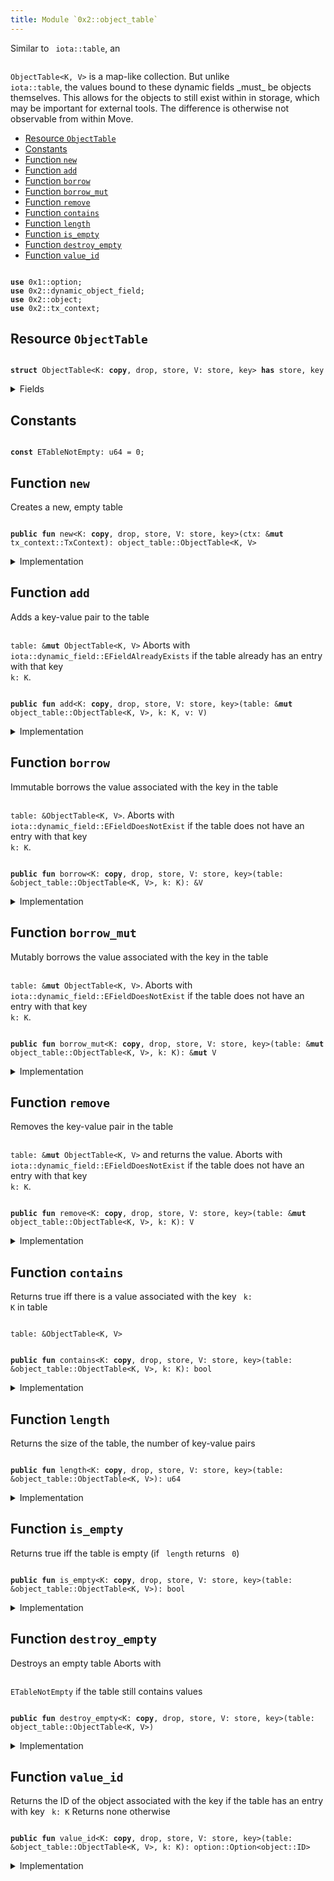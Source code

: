 ```yaml
---
title: Module `0x2::object_table`
---
```


Similar to <code>
iota::table</code>, an <code>
<Link href="object_table.md#0x2_object_table_ObjectTable">ObjectTable</Link>&lt;K, V&gt;</code> is a map-like collection. But unlike
<code>
iota::table</code>, the values bound to these dynamic fields _must_ be objects themselves. This allows
for the objects to still exist within in storage, which may be important for external tools.
The difference is otherwise not observable from within Move.


-  [Resource `ObjectTable`](#0x2_object_table_ObjectTable)
-  [Constants](#@Constants_0)
-  [Function `new`](#0x2_object_table_new)
-  [Function `add`](#0x2_object_table_add)
-  [Function `borrow`](#0x2_object_table_borrow)
-  [Function `borrow_mut`](#0x2_object_table_borrow_mut)
-  [Function `remove`](#0x2_object_table_remove)
-  [Function `contains`](#0x2_object_table_contains)
-  [Function `length`](#0x2_object_table_length)
-  [Function `is_empty`](#0x2_object_table_is_empty)
-  [Function `destroy_empty`](#0x2_object_table_destroy_empty)
-  [Function `value_id`](#0x2_object_table_value_id)


<pre><code>
<b>use</b> <Link href="../move-stdlib/option.md#0x1_option">0x1::option</Link>;
<b>use</b> <Link href="dynamic_object_field.md#0x2_dynamic_object_field">0x2::dynamic_object_field</Link>;
<b>use</b> <Link href="object.md#0x2_object">0x2::object</Link>;
<b>use</b> <Link href="tx_context.md#0x2_tx_context">0x2::tx_context</Link>;
</code></pre>



<Link id="0x2_object_table_ObjectTable"></Link>

## Resource `ObjectTable`



<pre><code>
<b>struct</b> <Link href="object_table.md#0x2_object_table_ObjectTable">ObjectTable</Link>&lt;K: <b>copy</b>, drop, store, V: store, key&gt; <b>has</b> store, key
</code></pre>



<details>
<summary>Fields</summary>


<dl>
<dt>
<code>
id: <Link href="object.md#0x2_object_UID">object::UID</Link></code>
</dt>
<dd>
 the ID of this table
</dd>
<dt>
<code>
size: u64</code>
</dt>
<dd>
 the number of key-value pairs in the table
</dd>
</dl>


</details>

<Link id="@Constants_0"></Link>

## Constants


<Link id="0x2_object_table_ETableNotEmpty"></Link>



<pre><code>
<b>const</b> <Link href="object_table.md#0x2_object_table_ETableNotEmpty">ETableNotEmpty</Link>: u64 = 0;
</code></pre>



<Link id="0x2_object_table_new"></Link>

## Function `new`

Creates a new, empty table


<pre><code>
<b>public</b> <b>fun</b> <Link href="object_table.md#0x2_object_table_new">new</Link>&lt;K: <b>copy</b>, drop, store, V: store, key&gt;(ctx: &<b>mut</b> <Link href="tx_context.md#0x2_tx_context_TxContext">tx_context::TxContext</Link>): <Link href="object_table.md#0x2_object_table_ObjectTable">object_table::ObjectTable</Link>&lt;K, V&gt;
</code></pre>



<details>
<summary>Implementation</summary>


<pre><code>
<b>public</b> <b>fun</b> <Link href="object_table.md#0x2_object_table_new">new</Link>&lt;K: <b>copy</b> + drop + store, V: key + store&gt;(ctx: &<b>mut</b> TxContext): <Link href="object_table.md#0x2_object_table_ObjectTable">ObjectTable</Link>&lt;K, V&gt; \{
    <Link href="object_table.md#0x2_object_table_ObjectTable">ObjectTable</Link> \{
        id: <Link href="object.md#0x2_object_new">object::new</Link>(ctx),
        size: 0,
    }
}
</code></pre>



</details>

<Link id="0x2_object_table_add"></Link>

## Function `add`

Adds a key-value pair to the table <code>
<Link href="table.md#0x2_table">table</Link>: &<b>mut</b> <Link href="object_table.md#0x2_object_table_ObjectTable">ObjectTable</Link>&lt;K, V&gt;</code>
Aborts with <code>
iota::dynamic_field::EFieldAlreadyExists</code> if the table already has an entry with
that key <code>
k: K</code>.


<pre><code>
<b>public</b> <b>fun</b> <Link href="object_table.md#0x2_object_table_add">add</Link>&lt;K: <b>copy</b>, drop, store, V: store, key&gt;(<Link href="table.md#0x2_table">table</Link>: &<b>mut</b> <Link href="object_table.md#0x2_object_table_ObjectTable">object_table::ObjectTable</Link>&lt;K, V&gt;, k: K, v: V)
</code></pre>



<details>
<summary>Implementation</summary>


<pre><code>
<b>public</b> <b>fun</b> <Link href="object_table.md#0x2_object_table_add">add</Link>&lt;K: <b>copy</b> + drop + store, V: key + store&gt;(<Link href="table.md#0x2_table">table</Link>: &<b>mut</b> <Link href="object_table.md#0x2_object_table_ObjectTable">ObjectTable</Link>&lt;K, V&gt;, k: K, v: V) \{
    ofield::add(&<b>mut</b> <Link href="table.md#0x2_table">table</Link>.id, k, v);
    <Link href="table.md#0x2_table">table</Link>.size = <Link href="table.md#0x2_table">table</Link>.size + 1;
}
</code></pre>



</details>

<Link id="0x2_object_table_borrow"></Link>

## Function `borrow`

Immutable borrows the value associated with the key in the table <code>
<Link href="table.md#0x2_table">table</Link>: &<Link href="object_table.md#0x2_object_table_ObjectTable">ObjectTable</Link>&lt;K, V&gt;</code>.
Aborts with <code>
iota::dynamic_field::EFieldDoesNotExist</code> if the table does not have an entry with
that key <code>
k: K</code>.


<pre><code>
<b>public</b> <b>fun</b> <Link href="borrow.md#0x2_borrow">borrow</Link>&lt;K: <b>copy</b>, drop, store, V: store, key&gt;(<Link href="table.md#0x2_table">table</Link>: &<Link href="object_table.md#0x2_object_table_ObjectTable">object_table::ObjectTable</Link>&lt;K, V&gt;, k: K): &V
</code></pre>



<details>
<summary>Implementation</summary>


<pre><code>
<b>public</b> <b>fun</b> <Link href="borrow.md#0x2_borrow">borrow</Link>&lt;K: <b>copy</b> + drop + store, V: key + store&gt;(<Link href="table.md#0x2_table">table</Link>: &<Link href="object_table.md#0x2_object_table_ObjectTable">ObjectTable</Link>&lt;K, V&gt;, k: K): &V \{
    ofield::borrow(&<Link href="table.md#0x2_table">table</Link>.id, k)
}
</code></pre>



</details>

<Link id="0x2_object_table_borrow_mut"></Link>

## Function `borrow_mut`

Mutably borrows the value associated with the key in the table <code>
<Link href="table.md#0x2_table">table</Link>: &<b>mut</b> <Link href="object_table.md#0x2_object_table_ObjectTable">ObjectTable</Link>&lt;K, V&gt;</code>.
Aborts with <code>
iota::dynamic_field::EFieldDoesNotExist</code> if the table does not have an entry with
that key <code>
k: K</code>.


<pre><code>
<b>public</b> <b>fun</b> <Link href="object_table.md#0x2_object_table_borrow_mut">borrow_mut</Link>&lt;K: <b>copy</b>, drop, store, V: store, key&gt;(<Link href="table.md#0x2_table">table</Link>: &<b>mut</b> <Link href="object_table.md#0x2_object_table_ObjectTable">object_table::ObjectTable</Link>&lt;K, V&gt;, k: K): &<b>mut</b> V
</code></pre>



<details>
<summary>Implementation</summary>


<pre><code>
<b>public</b> <b>fun</b> <Link href="object_table.md#0x2_object_table_borrow_mut">borrow_mut</Link>&lt;K: <b>copy</b> + drop + store, V: key + store&gt;(
    <Link href="table.md#0x2_table">table</Link>: &<b>mut</b> <Link href="object_table.md#0x2_object_table_ObjectTable">ObjectTable</Link>&lt;K, V&gt;,
    k: K,
): &<b>mut</b> V \{
    ofield::borrow_mut(&<b>mut</b> <Link href="table.md#0x2_table">table</Link>.id, k)
}
</code></pre>



</details>

<Link id="0x2_object_table_remove"></Link>

## Function `remove`

Removes the key-value pair in the table <code>
<Link href="table.md#0x2_table">table</Link>: &<b>mut</b> <Link href="object_table.md#0x2_object_table_ObjectTable">ObjectTable</Link>&lt;K, V&gt;</code> and returns the value.
Aborts with <code>
iota::dynamic_field::EFieldDoesNotExist</code> if the table does not have an entry with
that key <code>
k: K</code>.


<pre><code>
<b>public</b> <b>fun</b> <Link href="object_table.md#0x2_object_table_remove">remove</Link>&lt;K: <b>copy</b>, drop, store, V: store, key&gt;(<Link href="table.md#0x2_table">table</Link>: &<b>mut</b> <Link href="object_table.md#0x2_object_table_ObjectTable">object_table::ObjectTable</Link>&lt;K, V&gt;, k: K): V
</code></pre>



<details>
<summary>Implementation</summary>


<pre><code>
<b>public</b> <b>fun</b> <Link href="object_table.md#0x2_object_table_remove">remove</Link>&lt;K: <b>copy</b> + drop + store, V: key + store&gt;(<Link href="table.md#0x2_table">table</Link>: &<b>mut</b> <Link href="object_table.md#0x2_object_table_ObjectTable">ObjectTable</Link>&lt;K, V&gt;, k: K): V \{
    <b>let</b> v = ofield::remove(&<b>mut</b> <Link href="table.md#0x2_table">table</Link>.id, k);
    <Link href="table.md#0x2_table">table</Link>.size = <Link href="table.md#0x2_table">table</Link>.size - 1;
    v
}
</code></pre>



</details>

<Link id="0x2_object_table_contains"></Link>

## Function `contains`

Returns true iff there is a value associated with the key <code>
k: K</code> in table
<code>
<Link href="table.md#0x2_table">table</Link>: &<Link href="object_table.md#0x2_object_table_ObjectTable">ObjectTable</Link>&lt;K, V&gt;</code>


<pre><code>
<b>public</b> <b>fun</b> <Link href="object_table.md#0x2_object_table_contains">contains</Link>&lt;K: <b>copy</b>, drop, store, V: store, key&gt;(<Link href="table.md#0x2_table">table</Link>: &<Link href="object_table.md#0x2_object_table_ObjectTable">object_table::ObjectTable</Link>&lt;K, V&gt;, k: K): bool
</code></pre>



<details>
<summary>Implementation</summary>


<pre><code>
<b>public</b> <b>fun</b> <Link href="object_table.md#0x2_object_table_contains">contains</Link>&lt;K: <b>copy</b> + drop + store, V: key + store&gt;(<Link href="table.md#0x2_table">table</Link>: &<Link href="object_table.md#0x2_object_table_ObjectTable">ObjectTable</Link>&lt;K, V&gt;, k: K): bool \{
    ofield::exists_&lt;K&gt;(&<Link href="table.md#0x2_table">table</Link>.id, k)
}
</code></pre>



</details>

<Link id="0x2_object_table_length"></Link>

## Function `length`

Returns the size of the table, the number of key-value pairs


<pre><code>
<b>public</b> <b>fun</b> <Link href="object_table.md#0x2_object_table_length">length</Link>&lt;K: <b>copy</b>, drop, store, V: store, key&gt;(<Link href="table.md#0x2_table">table</Link>: &<Link href="object_table.md#0x2_object_table_ObjectTable">object_table::ObjectTable</Link>&lt;K, V&gt;): u64
</code></pre>



<details>
<summary>Implementation</summary>


<pre><code>
<b>public</b> <b>fun</b> <Link href="object_table.md#0x2_object_table_length">length</Link>&lt;K: <b>copy</b> + drop + store, V: key + store&gt;(<Link href="table.md#0x2_table">table</Link>: &<Link href="object_table.md#0x2_object_table_ObjectTable">ObjectTable</Link>&lt;K, V&gt;): u64 \{
    <Link href="table.md#0x2_table">table</Link>.size
}
</code></pre>



</details>

<Link id="0x2_object_table_is_empty"></Link>

## Function `is_empty`

Returns true iff the table is empty (if <code>
length</code> returns <code>
0</code>)


<pre><code>
<b>public</b> <b>fun</b> <Link href="object_table.md#0x2_object_table_is_empty">is_empty</Link>&lt;K: <b>copy</b>, drop, store, V: store, key&gt;(<Link href="table.md#0x2_table">table</Link>: &<Link href="object_table.md#0x2_object_table_ObjectTable">object_table::ObjectTable</Link>&lt;K, V&gt;): bool
</code></pre>



<details>
<summary>Implementation</summary>


<pre><code>
<b>public</b> <b>fun</b> <Link href="object_table.md#0x2_object_table_is_empty">is_empty</Link>&lt;K: <b>copy</b> + drop + store, V: key + store&gt;(<Link href="table.md#0x2_table">table</Link>: &<Link href="object_table.md#0x2_object_table_ObjectTable">ObjectTable</Link>&lt;K, V&gt;): bool \{
    <Link href="table.md#0x2_table">table</Link>.size == 0
}
</code></pre>



</details>

<Link id="0x2_object_table_destroy_empty"></Link>

## Function `destroy_empty`

Destroys an empty table
Aborts with <code>
<Link href="object_table.md#0x2_object_table_ETableNotEmpty">ETableNotEmpty</Link></code> if the table still contains values


<pre><code>
<b>public</b> <b>fun</b> <Link href="object_table.md#0x2_object_table_destroy_empty">destroy_empty</Link>&lt;K: <b>copy</b>, drop, store, V: store, key&gt;(<Link href="table.md#0x2_table">table</Link>: <Link href="object_table.md#0x2_object_table_ObjectTable">object_table::ObjectTable</Link>&lt;K, V&gt;)
</code></pre>



<details>
<summary>Implementation</summary>


<pre><code>
<b>public</b> <b>fun</b> <Link href="object_table.md#0x2_object_table_destroy_empty">destroy_empty</Link>&lt;K: <b>copy</b> + drop + store, V: key + store&gt;(<Link href="table.md#0x2_table">table</Link>: <Link href="object_table.md#0x2_object_table_ObjectTable">ObjectTable</Link>&lt;K, V&gt;) \{
    <b>let</b> <Link href="object_table.md#0x2_object_table_ObjectTable">ObjectTable</Link> \{ id, size } = <Link href="table.md#0x2_table">table</Link>;
    <b>assert</b>!(size == 0, <Link href="object_table.md#0x2_object_table_ETableNotEmpty">ETableNotEmpty</Link>);
    id.delete()
}
</code></pre>



</details>

<Link id="0x2_object_table_value_id"></Link>

## Function `value_id`

Returns the ID of the object associated with the key if the table has an entry with key <code>
k: K</code>
Returns none otherwise


<pre><code>
<b>public</b> <b>fun</b> <Link href="object_table.md#0x2_object_table_value_id">value_id</Link>&lt;K: <b>copy</b>, drop, store, V: store, key&gt;(<Link href="table.md#0x2_table">table</Link>: &<Link href="object_table.md#0x2_object_table_ObjectTable">object_table::ObjectTable</Link>&lt;K, V&gt;, k: K): <Link href="../move-stdlib/option.md#0x1_option_Option">option::Option</Link>&lt;<Link href="object.md#0x2_object_ID">object::ID</Link>&gt;
</code></pre>



<details>
<summary>Implementation</summary>


<pre><code>
<b>public</b> <b>fun</b> <Link href="object_table.md#0x2_object_table_value_id">value_id</Link>&lt;K: <b>copy</b> + drop + store, V: key + store&gt;(
    <Link href="table.md#0x2_table">table</Link>: &<Link href="object_table.md#0x2_object_table_ObjectTable">ObjectTable</Link>&lt;K, V&gt;,
    k: K,
): Option&lt;ID&gt; \{
    ofield::id(&<Link href="table.md#0x2_table">table</Link>.id, k)
}
</code></pre>



</details>
